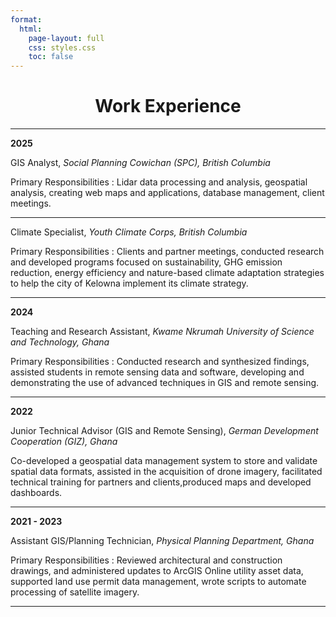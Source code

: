```yaml
---
format:
  html:
    page-layout: full
    css: styles.css
    toc: false
---
```


<center>

<h1>Work Experience</h1>

</center>

------------------------------------------------------------------------

**2025**

[GIS Analyst]{.role-title}, <em>Social Planning Cowichan (SPC), British Columbia</em>\

<p>Primary Responsibilities : Lidar data processing and analysis, geospatial analysis, creating web maps and applications, database management, client meetings.</p>

------------------------------------------------------------------------

[Climate Specialist]{.role-title}, <em>Youth Climate Corps, British Columbia</em>\

<p>Primary Responsibilities : Clients and partner meetings, conducted research and developed programs focused on sustainability, GHG emission reduction, energy efficiency and nature-based climate adaptation strategies to help the city of Kelowna implement its climate strategy.</p>

------------------------------------------------------------------------

**2024**

[Teaching and Research Assistant]{.role-title}, <em>Kwame Nkrumah University of Science and Technology, Ghana</em>\

<p>Primary Responsibilities : Conducted research and synthesized findings, assisted students in remote sensing data and software, developing and demonstrating the use of advanced techniques in GIS and remote sensing.</p>

------------------------------------------------------------------------

**2022**

[Junior Technical Advisor (GIS and Remote Sensing)]{.role-title}, <em>German Development Cooperation (GIZ), Ghana</em>\

<p>Co-developed a geospatial data management system to store and validate spatial data formats, assisted in the acquisition of drone imagery, facilitated technical training for partners and clients,produced maps and developed dashboards.</p>

------------------------------------------------------------------------

**2021 - 2023**

[Assistant GIS/Planning Technician]{.role-title}, <em>Physical Planning Department, Ghana</em>\

<p>Primary Responsibilities : Reviewed architectural and construction drawings, and administered updates to ArcGIS Online utility asset data, supported land use permit data management, wrote scripts to automate processing of satellite imagery.</p>

------------------------------------------------------------------------
